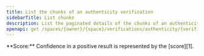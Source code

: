 ```yaml
---
title: List the chunks of an authenticity verification
sidebarTitle: List chunks
description: List the paginated details of the chunks of an authenticity verification.
openapi: get /spaces/{owner}/{space}/verifications/authenticity/{verification}/chunks
---
```


<Note>
  **Score:** Confidence in a positive result
  is represented by the [score][1].
</Note>

[1]: /api-reference/verifications/scores
